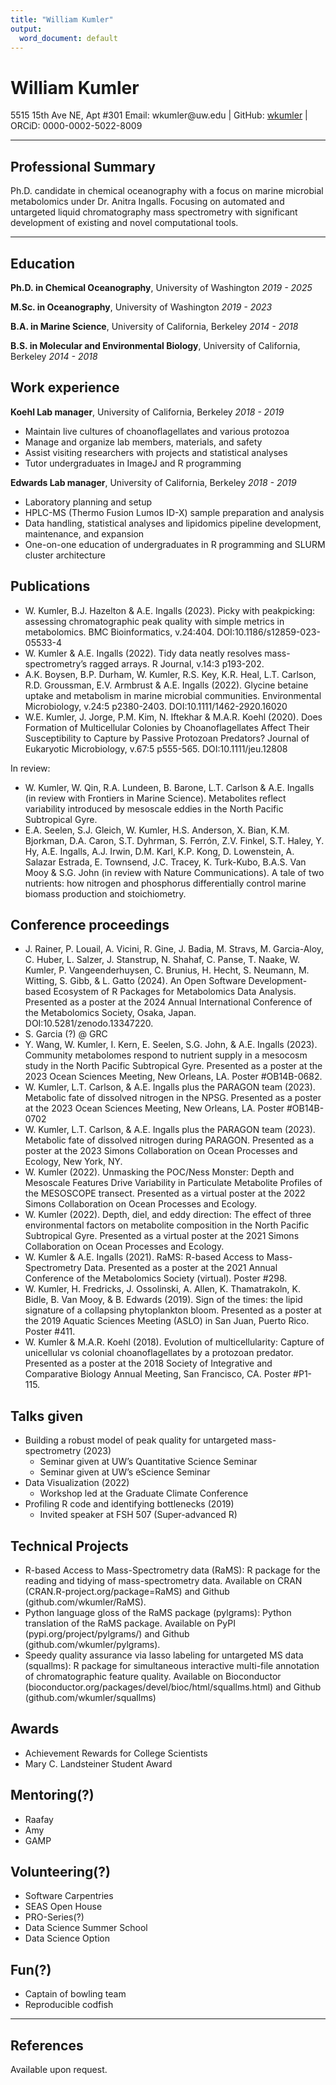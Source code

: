 ```yaml
---
title: "William Kumler"
output:
  word_document: default
---
```


# William Kumler
5515 15th Ave NE, Apt #301
Email: wkumler@uw.edu | GitHub: [wkumler](https://github.com/wkumler) | ORCiD: 0000-0002-5022-8009

---

## Professional Summary

Ph.D. candidate in chemical oceanography with a focus on marine microbial metabolomics under Dr. Anitra Ingalls. Focusing on automated and untargeted liquid chromatography mass spectrometry with significant development of existing and novel computational tools. 

---

## Education

**Ph.D. in Chemical Oceanography**, University of Washington
_2019 - 2025_

**M.Sc. in Oceanography**, University of Washington
_2019 - 2023_

**B.A. in Marine Science**, University of California, Berkeley
_2014 - 2018_

**B.S. in Molecular and Environmental Biology**, University of California, Berkeley
_2014 - 2018_

## Work experience

**Koehl Lab manager**, University of California, Berkeley
_2018 - 2019_

- Maintain live cultures of choanoflagellates and various protozoa
- Manage and organize lab members, materials, and safety
- Assist visiting researchers with projects and statistical analyses
- Tutor undergraduates in ImageJ and R programming

**Edwards Lab manager**, University of California, Berkeley
_2018 - 2019_

- Laboratory planning and setup
- HPLC-MS (Thermo Fusion Lumos ID-X) sample preparation and analysis
- Data handling, statistical analyses and lipidomics pipeline development, maintenance, and expansion
- One-on-one education of undergraduates in R programming and SLURM cluster architecture

## Publications

- W. Kumler, B.J. Hazelton & A.E. Ingalls (2023). Picky with peakpicking: assessing chromatographic peak quality with simple metrics in metabolomics. BMC Bioinformatics, v.24:404. DOI:10.1186/s12859-023-05533-4
- W. Kumler & A.E. Ingalls (2022). Tidy data neatly resolves mass-spectrometry's ragged arrays. R Journal, v.14:3 p193-202.
- A.K. Boysen, B.P. Durham, W. Kumler, R.S. Key, K.R. Heal, L.T. Carlson, R.D. Groussman, E.V. Armbrust & A.E. Ingalls (2022). Glycine betaine uptake and metabolism in marine microbial communities. Environmental Microbiology, v.24:5 p2380-2403. DOI:10.1111/1462-2920.16020
- W.E. Kumler, J. Jorge, P.M. Kim, N. Iftekhar & M.A.R. Koehl (2020). Does Formation of Multicellular Colonies by Choanoflagellates Affect Their Susceptibility to Capture by Passive Protozoan Predators? Journal of Eukaryotic Microbiology, v.67:5 p555-565. DOI:10.1111/jeu.12808

In review:

- W. Kumler, W. Qin, R.A. Lundeen, B. Barone, L.T. Carlson & A.E. Ingalls (in review with Frontiers in Marine Science). Metabolites reflect variability introduced by mesoscale eddies in the North Pacific Subtropical Gyre.
- E.A. Seelen, S.J. Gleich, W. Kumler, H.S. Anderson, X. Bian, K.M. Bjorkman, D.A. Caron, S.T. Dyhrman, S. Ferrón, Z.V. Finkel, S.T. Haley, Y. Hy, A.E. Ingalls, A.J. Irwin, D.M. Karl, K.P. Kong, D. Lowenstein, A. Salazar Estrada, E. Townsend, J.C. Tracey, K. Turk-Kubo, B.A.S. Van Mooy & S.G. John (in review with Nature Communications). A tale of two nutrients: how nitrogen and phosphorus differentially control marine biomass production and stoichiometry.

## Conference proceedings
- J. Rainer, P. Louail, A. Vicini, R. Gine, J. Badia, M. Stravs, M. Garcia-Aloy, C. Huber, L. Salzer, J. Stanstrup, N. Shahaf, C. Panse, T. Naake, W. Kumler, P. Vangeenderhuysen, C. Brunius, H. Hecht, S. Neumann, M. Witting, S. Gibb, & L. Gatto (2024). An Open Software Development-based Ecosystem of R Packages for Metabolomics Data Analysis. Presented as a poster at the 2024 Annual International Conference of the Metabolomics Society, Osaka, Japan. DOI:10.5281/zenodo.13347220.
- S. Garcia (?) @ GRC
- Y. Wang, W. Kumler, I. Kern, E. Seelen, S.G. John, & A.E. Ingalls (2023). Community metabolomes respond to nutrient supply in a mesocosm study in the North Pacific Subtropical Gyre. Presented as a poster at the 2023 Ocean Sciences Meeting, New Orleans, LA. Poster #OB14B-0682.
- W. Kumler, L.T. Carlson, & A.E. Ingalls plus the PARAGON team (2023). Metabolic fate of dissolved nitrogen in the NPSG. Presented as a poster at the 2023 Ocean Sciences Meeting, New Orleans, LA. Poster #OB14B-0702
- W. Kumler, L.T. Carlson, & A.E. Ingalls plus the PARAGON team (2023). Metabolic fate of dissolved nitrogen during PARAGON. Presented as a poster at the 2023 Simons Collaboration on Ocean Processes and Ecology, New York, NY.
- W. Kumler (2022). Unmasking the POC/Ness Monster: Depth and Mesoscale Features Drive Variability in Particulate Metabolite Profiles of the MESOSCOPE transect. Presented as a virtual poster at the 2022 Simons Collaboration on Ocean Processes and Ecology.
- W. Kumler (2022). Depth, diel, and eddy direction: The effect of three environmental factors on metabolite composition in the North Pacific Subtropical Gyre. Presented as a virtual poster at the 2021 Simons Collaboration on Ocean Processes and Ecology.
- W. Kumler & A.E. Ingalls (2021). RaMS: R-based Access to Mass-Spectrometry Data. Presented as a poster at the 2021 Annual Conference of the Metabolomics Society (virtual). Poster #298.
- W. Kumler, H. Fredricks, J. Ossolinski, A. Allen, K. Thamatrakoln, K. Bidle, B. Van Mooy, & B. Edwards (2019). Sign of the times: the lipid signature of a collapsing phytoplankton bloom. Presented as a poster at the 2019 Aquatic Sciences Meeting (ASLO) in San Juan, Puerto Rico. Poster #411.
- W. Kumler & M.A.R. Koehl (2018). Evolution of multicellularity: Capture of unicellular vs colonial choanoflagellates by a protozoan predator. Presented as a poster at the 2018 Society of Integrative and Comparative Biology Annual Meeting, San Francisco, CA. Poster #P1-115.

## Talks given
- Building a robust model of peak quality for untargeted mass-spectrometry (2023)
  - Seminar given at UW's Quantitative Science Seminar
  - Seminar given at UW's eScience Seminar
- Data Visualization (2022)
  - Workshop led at the Graduate Climate Conference
- Profiling R code and identifying bottlenecks (2019)
  - Invited speaker at FSH 507 (Super-advanced R)
  
## Technical Projects
- R-based Access to Mass-Spectrometry data (RaMS): R package for the reading and tidying of mass-spectrometry data. Available on CRAN (CRAN.R-project.org/package=RaMS) and Github (github.com/wkumler/RaMS).
- Python language gloss of the RaMS package (pylgrams): Python translation of the RaMS package. Available on PyPI (pypi.org/project/pylgrams/) and Github (github.com/wkumler/pylgrams).
- Speedy quality assurance via lasso labeling for untargeted MS data (squallms): R package for simultaneous interactive multi-file annotation of chromatographic feature quality. Available on Bioconductor (bioconductor.org/packages/devel/bioc/html/squallms.html) and Github (github.com/wkumler/squallms)

## Awards
- Achievement Rewards for College Scientists
- Mary C. Landsteiner Student Award

## Mentoring(?)
- Raafay
- Amy
- GAMP

## Volunteering(?)
- Software Carpentries
- SEAS Open House
- PRO-Series(?)
- Data Science Summer School
- Data Science Option

## Fun(?)
- Captain of bowling team
- Reproducible codfish

---

## References
Available upon request.